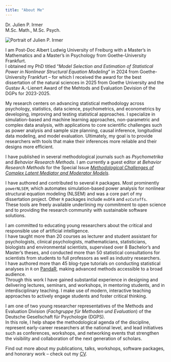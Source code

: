 ```yaml
---
title: "About Me"
---
```


<div class="hero">
  <div class="name">Dr. Julien P. Irmer</div>
  <div class="degrees">M.Sc. Math., M.Sc. Psych.</div>
  <img src="/assets/me.png" alt="Portrait of Julien P. Irmer" class="profile-pic">
</div>

<div class="landing-text">

I am Post-Doc Albert Ludwig University of Freiburg with a Master's in Mathematics and a Master's in Psychology from Goethe-University Frankfurt.  
I obtained my PhD titled "*Model Selection and Estimation of Statistical Power in Nonlinear Structural Equation Modeling*" in 2024 from Goethe-University Frankfurt – for which I received the award for the best dissertation of the natural sciences in 2025 from Goethe University and the Gustav A.-Lienert Award of the Mehtods and Evaluation Devision of the DGPs for 2023-2025.  

My research centers on advancing statistical methodology across psychology, statistics, data science, psychometrics, and econometrics by developing, improving and testing statistical approaches. I specialize in simulation-based and machine learning approaches, non-parametric and complex data analysis, with applications to core scientific challenges such as power analysis and sample size planning, causal inference, longitudinal data modeling, and model evaluation. Ultimately, my goal is to provide researchers with tools that make their inferences more reliable and their designs more efficient.

I have published in several methodological journals such as *Psychometrika* and *Behavior Research Methods*. I am currently a guest editor at *Behavior Research Methods* for the Special Issue [*Methodological Challenges of Complex Latent Mediator and Moderator Models*](https://link.springer.com/collections/facieeabfj). 

I have authored and contributed to several `R` packages. Most prominently `powerNLSEM`, which automates simulation-based power analysis for nonlinear structural equation modeling (NLSEM) and was a core part of my dissertation project. Other `R` packages include `mvDFA` and `ezCutoffs`.  
These tools are freely available underlining my commitment to open science and to providing the research community with sustainable software solutions.  

I am committed to educating young researchers about the critical and responsible use of artificial intelligence.  
I have taught more than 20 courses as lecturer and student assistant for psychologists, clinical psychologists, mathematicians, statisticians, biologists and environmental scientists, supervised over 8 Bachelor’s and Master’s theses, and conducted more than 50 statistical consultations for scientists from students to full professors as well as industry researchers.  
I have authored more than 45 blog-type tutorials on conducting statistical analyses in `R` on [PandaR](https://pandar.netlify.app/authors/julien-p.-irmer/), making advanced methods accessible to a broad audience.  
Through this work I have gained substantial experience in designing and delivering lectures, seminars, and workshops, in mentoring students, and in interdisciplinary teaching. I make use of modern, interactive teaching approaches to actively engage students and foster critical thinking.


I am one of two young researcher representatives of the Methods and Evaluation Division (*Fachgruppe für Methoden und Evaluation*) of the Deutsche Gesellschaft für Psychologie (DGPS).  
In this role, I help shape the methodological agenda of the discipline, represent early-career researchers at the national level, and lead initiatives such as conferences, workshops, and networking events that strengthen the visibility and collaboration of the next generation of scholars.

Find out more about my publications, talks, workshops, software packages, and honorary work – check out my [CV](cv.qmd).

</div>
